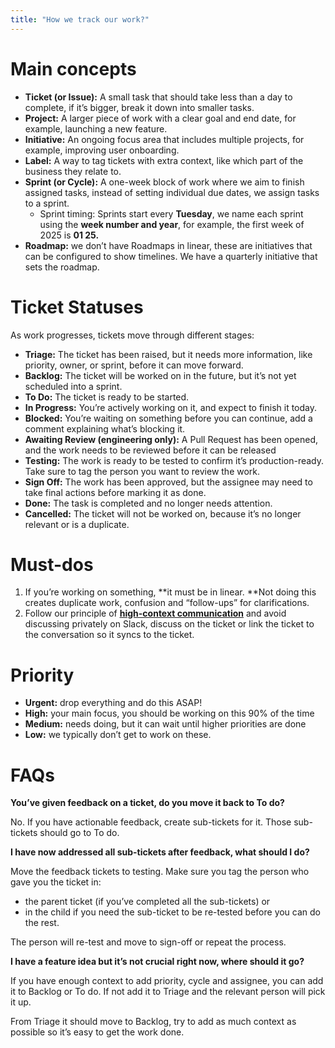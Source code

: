 ```yaml
---
title: "How we track our work?"
---
```


# Main concepts

- **Ticket (or Issue):** A small task that should take less than a day to complete, if it’s bigger, break it down into smaller tasks.
- **Project:** A larger piece of work with a clear goal and end date, for example, launching a new feature.
- **Initiative:** An ongoing focus area that includes multiple projects, for example, improving user onboarding.
- **Label:** A way to tag tickets with extra context, like which part of the business they relate to.
- **Sprint (or Cycle):** A one-week block of work where we aim to finish assigned tasks, instead of setting individual due dates, we assign tasks to a sprint.
  - Sprint timing: Sprints start every **Tuesday**, we name each sprint using the **week number and year**, for example, the first week of 2025 is **01 25.**
- **Roadmap:** we don’t have Roadmaps in linear, these are initiatives that can be configured to show timelines. We have a quarterly initiative that sets the roadmap.

# Ticket Statuses

As work progresses, tickets move through different stages:

- **Triage:** The ticket has been raised, but it needs more information, like priority, owner, or sprint, before it can move forward.
- **Backlog:** The ticket will be worked on in the future, but it’s not yet scheduled into a sprint.
- **To Do:** The ticket is ready to be started.
- **In Progress:** You’re actively working on it, and expect to finish it today.
- **Blocked:** You’re waiting on something before you can continue, add a comment explaining what’s blocking it.
- **Awaiting Review (engineering only):** A Pull Request has been opened, and the work needs to be reviewed before it can be released
- **Testing:** The work is ready to be tested to confirm it’s production-ready. Take sure to tag the person you want to review the work.
- **Sign Off:** The work has been approved, but the assignee may need to take final actions before marking it as done.
- **Done:** The task is completed and no longer needs attention.
- **Cancelled:** The ticket will not be worked on, because it’s no longer relevant or is a duplicate.

# Must-dos

1. If you’re working on something, \*\*it must be in linear. \*\*Not doing this creates duplicate work, confusion and “follow-ups” for clarifications.
2. Follow our principle of [**<u>high-context communication</u>**](https://handbook.privasee.io/handbook/how-we-work-at-vera#15-high-context-communication) and avoid discussing privately on Slack, discuss on the ticket or link the ticket to the conversation so it syncs to the ticket.

# Priority

- **Urgent:** drop everything and do this ASAP\!
- **High:** your main focus, you should be working on this 90% of the time
- **Medium:** needs doing, but it can wait until higher priorities are done
- **Low:** we typically don’t get to work on these.

# FAQs

**You’ve given feedback on a ticket, do you move it back to To do?**

No. If you have actionable feedback, create sub-tickets for it. Those sub-tickets should go to To do.

**I have now addressed all sub-tickets after feedback, what should I do?**

Move the feedback tickets to testing. Make sure you tag the person who gave you the ticket in:

- the parent ticket (if you’ve completed all the sub-tickets) or
- in the child if you need the sub-ticket to be re-tested before you can do the rest.

The person will re-test and move to sign-off or repeat the process.

**I have a feature idea but it’s not crucial right now, where should it go?**

If you have enough context to add priority, cycle and assignee, you can add it to Backlog or To do. If not add it to Triage and the relevant person will pick it up.

From Triage it should move to Backlog, try to add as much context as possible so it’s easy to get the work done.